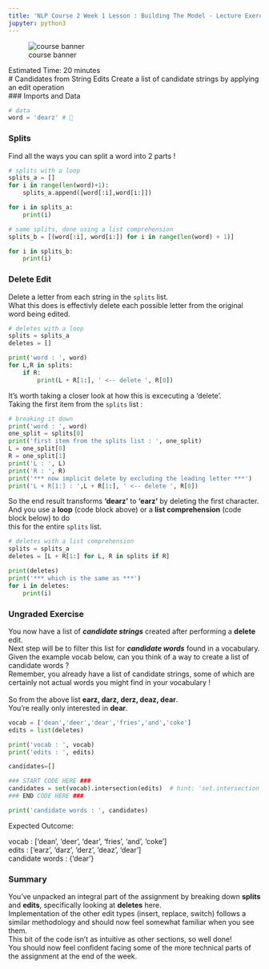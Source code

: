 ```yaml
---
title: 'NLP Course 2 Week 1 Lesson : Building The Model - Lecture Exercise 02'
jupyter: python3
---
```

::: {#fig-00 .column-margin .nolightbox}
![course banner](/images/Course-Logo-2-3.webp)
:::

Estimated Time: 20 minutes
<br>
# Candidates from String Edits
Create a list of candidate strings by applying an edit operation
<br>
### Imports and Data


```python
# data
word = 'dearz' # 🦌
```

### Splits
Find all the ways you can split a word into 2 parts !

```python
# splits with a loop
splits_a = []
for i in range(len(word)+1):
    splits_a.append([word[:i],word[i:]])

for i in splits_a:
    print(i)
```

```python
# same splits, done using a list comprehension
splits_b = [(word[:i], word[i:]) for i in range(len(word) + 1)]

for i in splits_b:
    print(i)
```

### Delete Edit
Delete a letter from each string in the `splits` list.
<br>
What this does is effectivly delete each possible letter from the original word being edited. 

```python
# deletes with a loop
splits = splits_a
deletes = []

print('word : ', word)
for L,R in splits:
    if R:
        print(L + R[1:], ' <-- delete ', R[0])
```

It's worth taking a closer look at how this is excecuting a 'delete'.
<br>
Taking the first item from the `splits` list :

```python
# breaking it down
print('word : ', word)
one_split = splits[0]
print('first item from the splits list : ', one_split)
L = one_split[0]
R = one_split[1]
print('L : ', L)
print('R : ', R)
print('*** now implicit delete by excluding the leading letter ***')
print('L + R[1:] : ',L + R[1:], ' <-- delete ', R[0])
```

So the end result transforms **'dearz'** to **'earz'** by deleting the first character.
<br>
And you use a **loop** (code block above) or a **list comprehension** (code block below) to do
<br>
this for the entire `splits` list.

```python
# deletes with a list comprehension
splits = splits_a
deletes = [L + R[1:] for L, R in splits if R]

print(deletes)
print('*** which is the same as ***')
for i in deletes:
    print(i)
```

### Ungraded Exercise
You now have a list of ***candidate strings*** created after performing a **delete** edit.
<br>
Next step will be to filter this list for ***candidate words*** found in a vocabulary.
<br>
Given the example vocab below, can you think of a way to create a list of candidate words ? 
<br>
Remember, you already have a list of candidate strings, some of which are certainly not actual words you might find in your vocabulary !
<br>
<br>
So from the above list **earz, darz, derz, deaz, dear**. 
<br>
You're really only interested in **dear**.

```python
vocab = ['dean','deer','dear','fries','and','coke']
edits = list(deletes)

print('vocab : ', vocab)
print('edits : ', edits)

candidates=[]

### START CODE HERE ###
candidates = set(vocab).intersection(edits)  # hint: 'set.intersection'
### END CODE HERE ###

print('candidate words : ', candidates)
```

Expected Outcome:

vocab :  ['dean', 'deer', 'dear', 'fries', 'and', 'coke']
<br>
edits :  ['earz', 'darz', 'derz', 'deaz', 'dear']
<br>
candidate words :  {'dear'}

### Summary
You've unpacked an integral part of the assignment by breaking down **splits** and **edits**, specifically looking at **deletes** here.
<br>
Implementation of the other edit types (insert, replace, switch) follows a similar methodology and should now feel somewhat familiar when you see them.
<br>
This bit of the code isn't as intuitive as other sections, so well done!
<br>
You should now feel confident facing some of the more technical parts of the assignment at the end of the week.

